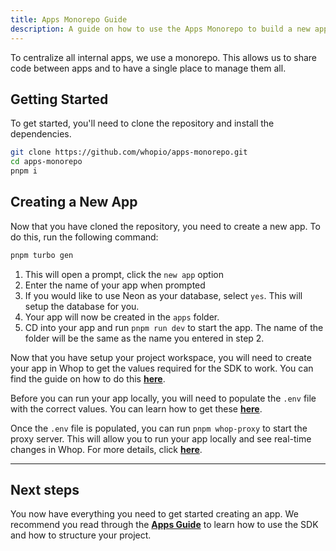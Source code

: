 ```yaml
---
title: Apps Monorepo Guide
description: A guide on how to use the Apps Monorepo to build a new app.
---
```


To centralize all internal apps, we use a monorepo. This allows us to share code between apps and to have a single place to manage them all.

## Getting Started

To get started, you'll need to clone the repository and install the dependencies.

```bash
git clone https://github.com/whopio/apps-monorepo.git
cd apps-monorepo
pnpm i
```

## Creating a New App

Now that you have cloned the repository, you need to create a new app. To do this, run the following command:

```bash
pnpm turbo gen
```

1. This will open a prompt, click the `new app` option
2. Enter the name of your app when prompted
3. If you would like to use Neon as your database, select `yes`. This will setup the database for you.
4. Your app will now be created in the `apps` folder.
5. CD into your app and run `pnpm run dev` to start the app. The name of the folder will be the same as the name you entered in step 2.

Now that you have setup your project workspace, you will need to create your app in Whop to get the values required for the SDK to work. You can find the guide on how to do this [**here**](/apps/testing).

Before you can run your app locally, you will need to populate the `.env` file with the correct values. You can learn how to get these [**here**](/apps/environment#environment-variables).

Once the `.env` file is populated, you can run `pnpm whop-proxy` to start the proxy server. This will allow you to run your app locally and see real-time changes in Whop. For more details, click [**here**](/apps/environment#running-your-app).

---

## Next steps

You now have everything you need to get started creating an app. We recommend you read through the [**Apps Guide**](/apps/page-setup) to learn how to use the SDK and how to structure your project.
